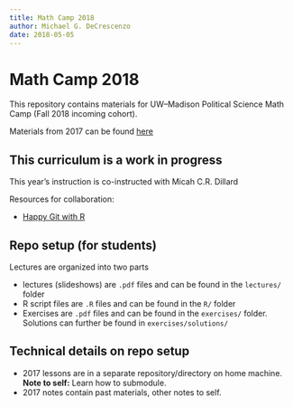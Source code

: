 ```yaml
---
title: Math Camp 2018
author: Michael G. DeCrescenzo
date: 2018-05-05
---
```


# Math Camp 2018

This repository contains materials for UW–Madison Political Science Math Camp (Fall 2018 incoming cohort). 

Materials from 2017 can be found [here](https://github.com/mikedecr/math-camp-2017)


## This curriculum is a work in progress

This year's instruction is co-instructed with Micah C.R. Dillard

Resources for collaboration:

- [Happy Git with R](http://happygitwithr.com/)





## Repo setup (for students)

Lectures are organized into two parts

- lectures (slideshows) are `.pdf` files and can be found in the `lectures/` folder
- R script files are `.R` files and can be found in the `R/` folder
- Exercises are `.pdf` files and can be found in the `exercises/` folder. Solutions can further be found in `exercises/solutions/`



## Technical details on repo setup

- 2017 lessons are in a separate repository/directory on home machine. **Note to self:** Learn how to submodule.
- 2017 notes contain past materials, other notes to self.

